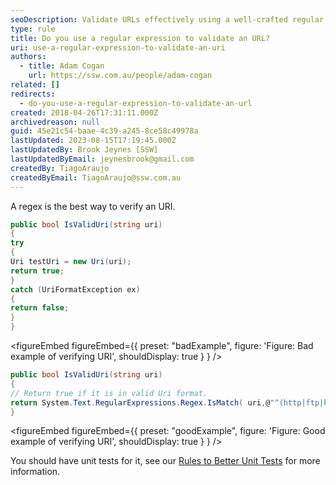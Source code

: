 ```yaml
---
seoDescription: Validate URLs effectively using a well-crafted regular expression.
type: rule
title: Do you use a regular expression to validate an URL?
uri: use-a-regular-expression-to-validate-an-uri
authors:
  - title: Adam Cogan
    url: https://ssw.com.au/people/adam-cogan
related: []
redirects:
  - do-you-use-a-regular-expression-to-validate-an-url
created: 2018-04-26T17:31:11.000Z
archivedreason: null
guid: 45e21c54-baae-4c39-a245-8ce58c49978a
lastUpdated: 2023-08-15T17:19:45.000Z
lastUpdatedBy: Brook Jeynes [SSW]
lastUpdatedByEmail: jeynesbrook@gmail.com
createdBy: TiagoAraujo
createdByEmail: TiagoAraujo@ssw.com.au
---
```


A regex is the best way to verify an URI.
```csharp
public bool IsValidUri(string uri)
{
try
{
Uri testUri = new Uri(uri);
return true;
}
catch (UriFormatException ex)
{
return false;
}
}
```

<figureEmbed figureEmbed={{
  preset: "badExample",
  figure: 'Figure: Bad example of verifying URI',
  shouldDisplay: true
} } />


```csharp
public bool IsValidUri(string uri)
{
// Return true if it is in valid Uri format.
return System.Text.RegularExpressions.Regex.IsMatch( uri,@"^(http|ftp|https)://([^\/][\w-/:]+\.?)+([\w- ./?/:/;/\%&=]+)?(/[\w- ./?/:/;/\%&=]*)?");
}
```

<figureEmbed figureEmbed={{
  preset: "goodExample",
  figure: 'Figure: Good example of verifying URI',
  shouldDisplay: true
} } />


You should have unit tests for it, see our [Rules to Better Unit Tests](https://www.ssw.com.au/ssw/Standards/Rules/RulesToBetterUnitTests.aspx) for more information.
